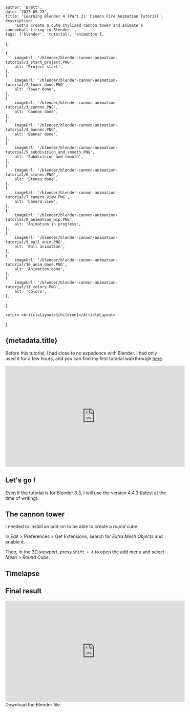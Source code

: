 
    author: 'Brett',
    date: '2025-05-23',
    title: 'Learning Blender 4 (Part 2): Cannon Fire Animation Tutorial',
    description:
        'Let\s create a cute stylized cannon tower and animate a cannonball firing in Blender.',
    tags: ['blender', 'tutorial', 'animation'],
};

    {
        imageUrl: '/blender/blender-cannon-animation-tutorial/1_start_project.PNG',
        alt: 'Project start',
    },
    {
        imageUrl: '/blender/blender-cannon-animation-tutorial/2_tower_done.PNG',
        alt: 'Tower done',
    },
    {
        imageUrl: '/blender/blender-cannon-animation-tutorial/3_cannon.PNG',
        alt: 'Cannon done',
    },
    {
        imageUrl: '/blender/blender-cannon-animation-tutorial/4_banner.PNG',
        alt: 'Banner done',
    },
    {
        imageUrl: '/blender/blender-cannon-animation-tutorial/5_subdivision_and_smooth.PNG',
        alt: 'Subdivision and smooth',
    },
    {
        imageUrl: '/blender/blender-cannon-animation-tutorial/6_stones.PNG',
        alt: 'Stones done',
    },
    {
        imageUrl: '/blender/blender-cannon-animation-tutorial/7_camera_view.PNG',
        alt: 'Camera view',
    },
    {
        imageUrl: '/blender/blender-cannon-animation-tutorial/8_animation_wip.PNG',
        alt: 'Animation in progress',
    },
    {
        imageUrl: '/blender/blender-cannon-animation-tutorial/9_ball_anim.PNG',
        alt: 'Ball animation',
    },
    {
        imageUrl: '/blender/blender-cannon-animation-tutorial/10_anim_done.PNG',
        alt: 'Animation done',
    },
    {
        imageUrl: '/blender/blender-cannon-animation-tutorial/11_colors.PNG',
        alt: 'Colors',
    },
]

    return <ArticleLayout>{children}</ArticleLayout>

}

## {metadata.title}

Before this tutorial, I had close to no experience with Blender. 
I had only used it for a few hours, and you can find my first tutorial walkthrough [here](/articles/blender-4-tutorial-sushi-master). 

<iframe 
    width="560"
    height="315"
    src="https://www.youtube.com/embed/-tK9XOTktPs?si=w6Dpek__pdKdf-JY"
    title="YouTube video player"
    frameBorder="0"
    allow="accelerometer; autoplay; clipboard-write; encrypted-media; gyroscope; picture-in-picture; web-share"
    referrerPolicy="strict-origin-when-cross-origin"
    allowFullScreen
    className="place-self-center"
    >
</iframe>

## Let's go !

Even if the tutorial is for Blender 3.3, I will use the version 4.4.3 (latest at the time of writing). 

## The cannon tower 

I needed to install an add-on to be able to create a *round cube*.

In Edit > Preferences > Get Extensions, search for *Extra Mesh Objects* and enable it.

Then, in the 3D viewport, press `Shift + A` to open the add menu and select *Mesh > Round Cube*.

## Timelapse

<ImageList images={images} />

## Final result

<iframe 
    width="560"
    height="315"
    src="https://www.youtube.com/embed/10pAuW8j7sw?si=Si8Np2JMNl3mXU0W"
    title="YouTube video player"
    frameBorder="0"
    allow="accelerometer; autoplay; clipboard-write; encrypted-media; gyroscope; picture-in-picture; web-share"
    referrerPolicy="strict-origin-when-cross-origin"
    allowFullScreen
    className="place-self-center"
    >
</iframe>

<div className="flex justify-center mt-4 mb-8">
    <Link href="/blender/blender-cannon-animation-tutorial/cannon-anim.blend">Download the Blender file</Link>.
</div>